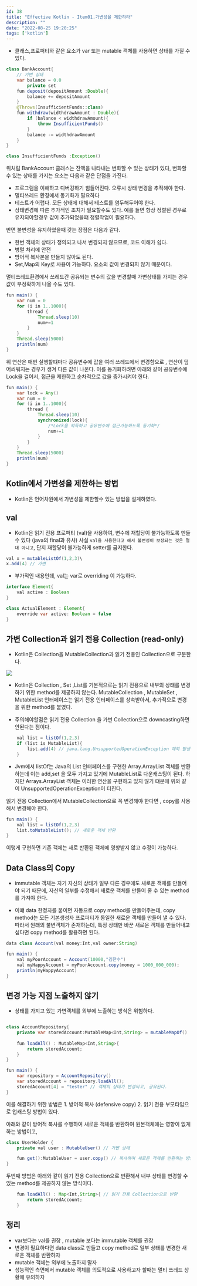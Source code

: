 ```yaml
---
id: 38
title: "Effective Kotlin - Item01.가변성을 제한하라"
description: ""
date: "2022-08-25 19:20:25"
tags: ['kotlin']
---
```

- 클래스,프로퍼티와 같은 요소가 var 또는 mutable 객체를 사용하면 상태를 가질 수 있다. 

```java
class BankAccount{
    // 가변 상태 
    var balance = 0.0
        private set
    fun deposit(depositAmount :Double){
        balance += depositAmount
    }
    @Throws(InsufficientFunds::class)
    fun withdraw(widthdrawAmount : Double){
        if (balance < widthdrawAmount){
            throw InsufficientFunds()
        }
        balance -= widthdrawAmount
    }
}

class InsufficientFunds :Exception()
```
위처럼 BankAccount 클래스는 잔액을 나타내는 변화할 수 있는 상태가 있다, 변화할 수 있는 상태를 가지는 요소는 다음과 같은 단점을 가진다. 

- 프로그램을 이해하고 디버깅하기 힘들어진다. 오류시 상태 변경을 추적해야 한다. 
- 멀티쓰레드 환경에서 동기화가 필요하다 
- 테스트가 어렵다. 모든 상태에 대해서 테스트를 염두해두어야 한다.
- 상태변경에 따른 추가적인 조치가 필요할수도 있다. 예를 들면 항상 정렬된 경우로 유지되야할경우 값이 추가되었을떄 정렬작업이 필요하다. 

반면 불변성을 유지하였을때 갖는 장점은 다음과 같다.

- 한번 객체의 상태가 정의되고 나서 변경되지 않으므로, 코드 이해가 쉽다. 
- 병렬 처리에 안전 
- 방어적 복사본을 만들지 않아도 된다. 
- Set,Map의 Key로 사용이 가능하다. 요소의 값이 변경되지 않기 때문이다. 


멀티쓰레드환경에서 쓰레드간 공유되는 변수의 값을 변경할때 가변상태를 가지는 경우 값이 부정확하게 나올 수도 있다.
```java
fun main() {
    var num = 0
    for (i in 1..1000){
        thread {
            Thread.sleep(10)
            num+=1
        }
    }
    Thread.sleep(5000)
    println(num)
}
```
위 연산은 매번 실행할떄마다 공유변수에 값을 여러 쓰레드에서 변경함으로 , 연산이 덮어씌워지는 경우가 생겨 다른 값이 나온다. 
이를 동기화하려면 아래와 같이 공유변수에 Lock을 걸어서, 접근을 제한하고 순차적으로 값을 증가시켜야 한다. 

```java
fun main() {
    var lock = Any()
    var num = 0
    for (i in 1..1000){
        thread {
            Thread.sleep(10)
            synchronized(lock){
                /*Lock을 획득하고 공유변수에 접근가능하도록 동기화*/
                num+=1
            }
        }
    }
    Thread.sleep(5000)
    println(num)
}
```

## Kotlin에서 가변성을 제한하는 방법

- Kotlin은 언어차원에서 가변성을 제한할수 있는 방법을 설계하였다. 

## val 

- Kotlin은 읽기 전용 프로퍼티 (val)을 사용하여, 변수에 재할당이 불가능하도록 만들 수 있다 (java의 final과 유사) 사실 ```val을 사용한다고 해서 불변성이 보장되는 것은 절대 아니고```, 단지 재할당이 불가능하게 setter를 금지한다.

```java
val x = mutableListOf(1,2,3)\
x.add(4) // 가변
```

- 부가적인 내용인데, val는 var로 overriding 이 가능하다. 

```java
interface Element{
    val active : Boolean
}

class ActualElement : Element{
    override var active: Boolean = false
}
```

## 가변 Collection과 읽기 전용 Collection (read-only)

- Kotlin은 Collection을 MutableCollection과 읽기 전용인 Collection으로 구분한다. 

![](/images/effective-kt-item-01.png)

- Kotlin은 Collection , Set ,List를 기본적으로는 읽기 전용으로 내부의 상태를 변경하기 위한 method를 제공하지 않는다. MutableCollection , MutableSet , MutableList 인터페이스는 읽기 전용 인터페이스를 상속받아서, 추가적으로 변경을 위한 method를 붙였다. 

- 주의해야할점은 읽기 전용 Collection 을 가변 Collection으로 downcasting하면 안된다는 점이다. 

```java
    val list = listOf(1,2,3)
    if (list is MutableList){
        list.add(4) // java.lang.UnsupportedOperationException 예외 발생
    }
```

- Jvm에서 listOf는 Java의 List 인터페이스를 구현한 Array.ArrayList 객체를 반환하는데 이는 add,set 을 모두 가지고 있기에 MutableList로 다운캐스팅이 된다. 하지만 Arrays.ArrayList 객체는 이러한 연산을 구현하고 있지 않기 떄문에 위와 같이 UnsupportedOperationException이 터진다. 

읽기 전용 Collection에서  MutableCollection으로 꼭 변경해야 한다면 , copy를 사용해서 변경해야 한다. 

```java
fun main() {
    val list = listOf(1,2,3)
    list.toMutableList(); // 새로운 객체 반환 
}
```

이렇게 구현하면 기존 객체는 새로 반환된 객체에 영향받지 않고 수정이 가능하다. 



## Data Class의 Copy 

- immutable 객체는 자기 자신의 상태가 일부 다른 경우에도 새로운 객체를 만들어야 되기 때문에, 자신의 일부를 수정해서 새로운 객체를 만들어 줄 수 있는 method를 가져야 한다. 

- 이떄 data 한정자를 붙이면 자동으로 copy method를 만들어주는데, copy method는 모든 기본생성자 프로퍼티가 동일한 새로운 객체를 만들어 낼 수 있다. 따라서 원래의 불변객체가 존재하는데, 특정 상태만 바꾼 새로운 객체를 만들어내고 싶다면 copy method를 활용하면 된다. 

```java
data class Account(val money:Int,val owner:String)

fun main() {
    val myPoorAccount = Account(10000,"김찬수")
    val myHappyAccount = myPoorAccount.copy(money = 1000_000_000);
    println(myHappyAccount)
}
```

## 변경 가능 지점 노출하지 않기 

- 상태를 가지고 있는 가변객체를 외부에 노출하는 방식은 위험하다. 

```java

class AccountRepository{
    private var storedAccount:MutableMap<Int,String> = mutableMapOf()
    
    fun loadAll() : MutableMap<Int,String>{
        return storedAccount;
    }
}

fun main() {
    var repository = AccountRepository()
    var storedAccount = repository.loadAll();
    storedAccount[4] = "tester" // 객체의 상태가 변경되고, 공유된다. 
}
```
이를 해결하기 위한 방법은 1. 방어적 복사 (defensive copy) 2. 읽기 전용 부모타입으로 업캐스팅 방법이 있다. 

아래와 같이 방어적 복사를 수행하여 새로운 객체를 반환하여 원본객체에는 영향이 없게하는 방법이고,
```java
class UserHolder {
    private val user : MutableUser() // 가변 상태

    fun get():MutableUser = user.copy() // 복사하여 새로운 객체를 반환하는 방법 (방어적 복사)
}
```

두번째 방법은 아래와 같이 읽기 전용 Collection으로 반환해서 내부 상태를 변경할 수 있는 method를 제공하지 않는 방식이다. 
```java
    fun loadAll() : Map<Int,String>{ // 읽기 전용 Collection으로 반환
        return storedAccount;
    }
```

## 정리

- var보다는 val를 권장 , mutable 보다는 immutable 객체를 권장 
- 변경이 필요하다면 data class로 만들고 copy method로 일부 상태를 변경한 새로운 객체를 반환하자 
- mutable 객체는 외부에 노출하지 말자 
- 성능적인 측면에서 mutable 객체를 의도적으로 사용하고자 할때는 멀티 쓰레드 상황에 유의하자